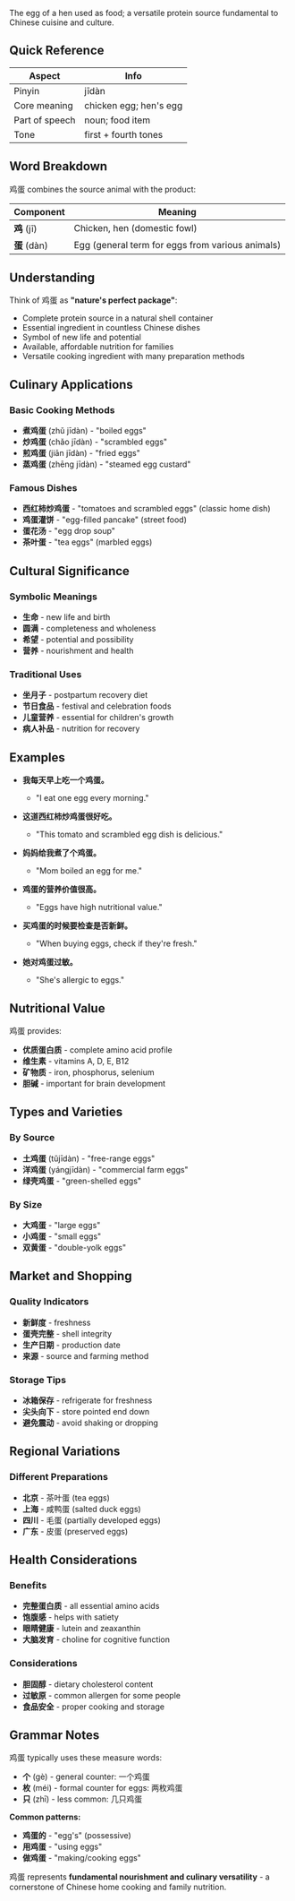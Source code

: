 The egg of a hen used as food; a versatile protein source fundamental to Chinese cuisine and culture.

## Quick Reference

| Aspect         | Info                                      |
| -------------- | ----------------------------------------- |
| Pinyin         | jīdàn                                     |
| Core meaning   | chicken egg; hen's egg                   |
| Part of speech | noun; food item                           |
| Tone           | first + fourth tones                      |

## Word Breakdown

鸡蛋 combines the source animal with the product:

| Component     | Meaning                                        |
| ------------- | ---------------------------------------------- |
| **鸡** (jī)   | Chicken, hen (domestic fowl)                   |
| **蛋** (dàn)  | Egg (general term for eggs from various animals) |

## Understanding

Think of 鸡蛋 as **"nature's perfect package"**:

- Complete protein source in a natural shell container
- Essential ingredient in countless Chinese dishes
- Symbol of new life and potential
- Available, affordable nutrition for families
- Versatile cooking ingredient with many preparation methods

## Culinary Applications

### **Basic Cooking Methods**
- **煮鸡蛋** (zhǔ jīdàn) - "boiled eggs"
- **炒鸡蛋** (chǎo jīdàn) - "scrambled eggs"
- **煎鸡蛋** (jiān jīdàn) - "fried eggs"
- **蒸鸡蛋** (zhēng jīdàn) - "steamed egg custard"

### **Famous Dishes**
- **西红柿炒鸡蛋** - "tomatoes and scrambled eggs" (classic home dish)
- **鸡蛋灌饼** - "egg-filled pancake" (street food)
- **蛋花汤** - "egg drop soup"
- **茶叶蛋** - "tea eggs" (marbled eggs)

## Cultural Significance

### **Symbolic Meanings**
- **生命** - new life and birth
- **圆满** - completeness and wholeness
- **希望** - potential and possibility
- **营养** - nourishment and health

### **Traditional Uses**
- **坐月子** - postpartum recovery diet
- **节日食品** - festival and celebration foods
- **儿童营养** - essential for children's growth
- **病人补品** - nutrition for recovery

## Examples

- **我每天早上吃一个鸡蛋。**
  - "I eat one egg every morning."

- **这道西红柿炒鸡蛋很好吃。**
  - "This tomato and scrambled egg dish is delicious."

- **妈妈给我煮了个鸡蛋。**
  - "Mom boiled an egg for me."

- **鸡蛋的营养价值很高。**
  - "Eggs have high nutritional value."

- **买鸡蛋的时候要检查是否新鲜。**
  - "When buying eggs, check if they're fresh."

- **她对鸡蛋过敏。**
  - "She's allergic to eggs."

## Nutritional Value

鸡蛋 provides:
- **优质蛋白质** - complete amino acid profile
- **维生素** - vitamins A, D, E, B12
- **矿物质** - iron, phosphorus, selenium
- **胆碱** - important for brain development

## Types and Varieties

### **By Source**
- **土鸡蛋** (tǔjīdàn) - "free-range eggs"
- **洋鸡蛋** (yángjīdàn) - "commercial farm eggs"
- **绿壳鸡蛋** - "green-shelled eggs"

### **By Size**
- **大鸡蛋** - "large eggs"
- **小鸡蛋** - "small eggs"
- **双黄蛋** - "double-yolk eggs"

## Market and Shopping

### **Quality Indicators**
- **新鲜度** - freshness
- **蛋壳完整** - shell integrity
- **生产日期** - production date
- **来源** - source and farming method

### **Storage Tips**
- **冰箱保存** - refrigerate for freshness
- **尖头向下** - store pointed end down
- **避免震动** - avoid shaking or dropping

## Regional Variations

### **Different Preparations**
- **北京** - 茶叶蛋 (tea eggs)
- **上海** - 咸鸭蛋 (salted duck eggs)
- **四川** - 毛蛋 (partially developed eggs)
- **广东** - 皮蛋 (preserved eggs)

## Health Considerations

### **Benefits**
- **完整蛋白质** - all essential amino acids
- **饱腹感** - helps with satiety
- **眼睛健康** - lutein and zeaxanthin
- **大脑发育** - choline for cognitive function

### **Considerations**
- **胆固醇** - dietary cholesterol content
- **过敏原** - common allergen for some people
- **食品安全** - proper cooking and storage

## Grammar Notes

鸡蛋 typically uses these measure words:
- **个** (gè) - general counter: 一个鸡蛋
- **枚** (méi) - formal counter for eggs: 两枚鸡蛋
- **只** (zhī) - less common: 几只鸡蛋

**Common patterns:**
- **鸡蛋的** - "egg's" (possessive)
- **用鸡蛋** - "using eggs"
- **做鸡蛋** - "making/cooking eggs"

鸡蛋 represents **fundamental nourishment and culinary versatility** - a cornerstone of Chinese home cooking and family nutrition.
